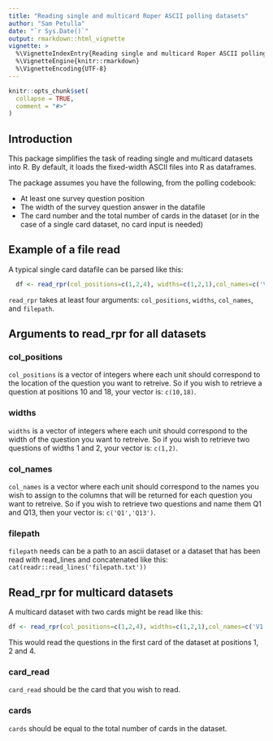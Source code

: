 ```yaml
---
title: "Reading single and multicard Roper ASCII polling datasets"
author: "Sam Petulla"
date: "`r Sys.Date()`"
output: rmarkdown::html_vignette
vignette: >
  %\VignetteIndexEntry{Reading single and multicard Roper ASCII polling datasets}
  %\VignetteEngine{knitr::rmarkdown}
  %\VignetteEncoding{UTF-8}
---
```


```r
knitr::opts_chunk$set(
  collapse = TRUE,
  comment = "#>"
)
```

## Introduction

This package simplifies the task of reading single and multicard datasets into R. By default, it loads the fixed-width ASCII files into R as dataframes.

The package assumes you have the following, from the polling codebook:

- At least one survey question position
- The width of the survey question answer in the datafile
- The card number and the total number of cards in the dataset (or in the case of a single card dataset, no card input is needed)

## Example of a file read

A typical single card datafile can be parsed like this:

```r
  df <- read_rpr(col_positions=c(1,2,4), widths=c(1,2,1),col_names=c('V1','V2','V3'), filepath='data.txt')
```

 `read_rpr` takes at least four arguments: `col_positions`, `widths`, `col_names`, and `filepath`.
 
## Arguments to read_rpr for all datasets

### col_positions

`col_positions` is a vector of integers where each unit should correspond to the location of the question you want to retreive. So if you wish to retrieve a question at positions 10 and 18, your vector is: `c(10,18)`.

### widths

`widths` is a vector of integers where each unit should correspond to the width of the question you want to retreive. So if you wish to retrieve two questions of widths 1 and 2, your vector is: `c(1,2)`.

### col_names

`col_names` is a vector where each unit should correspond to the names you wish to assign to the columns that will be returned for each question you want to retreive. So if you wish to retrieve two questions and name them Q1 and Q13, then your vector is: `c('Q1','Q13')`.

### filepath

`filepath` needs can be a path to an ascii dataset or a dataset that has been read with read_lines and concatenated like this: `cat(readr::read_lines('filepath.txt'))`


## Read_rpr for multicard datasets

A multicard dataset with two cards might be read like this: 

```r
df <- read_rpr(col_positions=c(1,2,4), widths=c(1,2,1),col_names=c('V1','V2','V3'), filepath='data.txt', card_read=1, cards=2)
```

This would read the questions in the first card of the dataset at positions 1, 2 and 4.


### card_read

`card_read` should be the card that you wish to read.

### cards

`cards` should be equal to the total number of cards in the dataset.
